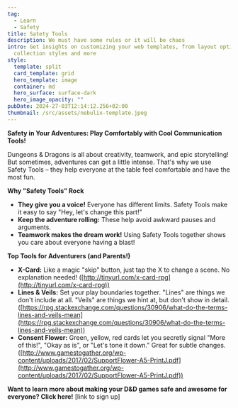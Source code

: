 ```yaml
---
tag:
  - Learn
  - Safety
title: Satety Tools
description: We must have some rules or it will be chaos
intro: Get insights on customizing your web templates, from layout options to
  collection styles and more
style:
  template: split
  card_template: grid
  hero_template: image
  container: md
  hero_surface: surface-dark
  hero_image_opacity: ""
pubDate: 2024-27-03T12:14:12.256+02:00
thumbnail: /src/assets/nebulix-template.jpeg
---
```


**Safety in Your Adventures: Play Comfortably with Cool Communication Tools!** 

Dungeons & Dragons is all about creativity, teamwork, and epic storytelling!  But sometimes, adventures can get a little intense. That's why we use Safety Tools – they help everyone at the table feel comfortable and have the most fun. 

**Why "Safety Tools" Rock**

* **They give you a voice!** Everyone has different limits. Safety Tools make it easy to say "Hey, let's change this part!" 
* **Keep the adventure rolling:** These help avoid awkward pauses and arguments.
* **Teamwork makes the dream work!** Using Safety Tools together shows you care about everyone having a blast!

**Top Tools for Adventurers (and Parents!)**

* **X-Card:** Like a magic "skip" button, just tap the X to change a scene. No explanation needed!  ([http://tinyurl.com/x-card-rpg](http://tinyurl.com/x-card-rpg))
* **Lines & Veils:** Set your play boundaries together. "Lines" are things we don't include at all. "Veils" are things we hint at, but don't show in detail. ([https://rpg.stackexchange.com/questions/30906/what-do-the-terms-lines-and-veils-mean](https://rpg.stackexchange.com/questions/30906/what-do-the-terms-lines-and-veils-mean))
* **Consent Flower:** Green, yellow, red cards let you secretly signal "More of this!", "Okay as is", or "Let's tone it down." Great for subtle changes. ([http://www.gamestogather.org/wp-content/uploads/2017/02/SupportFlower-A5-PrintJ.pdf](http://www.gamestogather.org/wp-content/uploads/2017/02/SupportFlower-A5-PrintJ.pdf))

**Want to learn more about making your D&D games safe and awesome for everyone? Click here!** [link to sign up]

